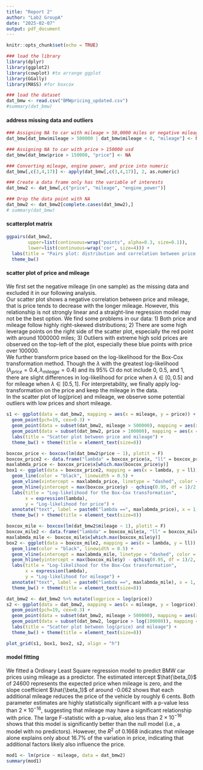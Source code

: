 ```yaml
---
title: "Report 2"
author: "Lab2 GroupA"
date: "2025-02-07"
output: pdf_document
---
```


```r
knitr::opts_chunk$set(echo = TRUE)
```

```r
### load the library
library(dplyr)
library(ggplot2)
library(cowplot) #to arrange ggplot
library(GGally)
library(MASS) #for boxcox
```

```r
### load the dataset
dat_bmw <- read.csv("BMWpricing_updated.csv")
#summary(dat_bmw)
```

#### address missing data and outliers

```r
### Assigning NA to car with mileage > 50,0000 miles or negative mileage
dat_bmw[dat_bmw$mileage > 500000 | dat_bmw$mileage < 0, "mileage"] <- NA

### Assigning NA to car with price > 150000 usd
dat_bmw[dat_bmw$price > 150000, "price"] <- NA

### Converting mileage, engine power, and price into numeric
dat_bmw[,c(3,4,17)] <- apply(dat_bmw[,c(3,4,17)], 2, as.numeric)

### Create a data frame only has the variable of interests
dat_bmw2 <- dat_bmw[,c("price", "mileage", "engine_power")]

### Drop the data point with NA
dat_bmw2 <- dat_bmw2[complete.cases(dat_bmw2),]
# summary(dat_bmw)
```

#### scatterplot matrix

```r
ggpairs(dat_bmw2,
        upper=list(continuous=wrap("points", alpha=0.3, size=0.1)),
        lower=list(continuous=wrap('cor', size=4))) +
  labs(title = "Pairs plot: distribution and correlation between price, mileage, and engine power") +
  theme_bw()
```

#### scatter plot of price and mileage

We first set the negative mileage (in one sample) as the missing data and excluded it in our following analysis.\
Our scatter plot shows a negative correlation between price and mileage, that is price tends to decrease with the longer mileage. However, this relationship is not strongly linear and a straight-line regression model may not be the best option. We find some problems in our data: 1) Both price and mileage follow highly right-skewed distributions; 2) There are some high leverage points on the right side of the scatter plot, especially the red point with around 1000000 miles; 3) Outliers with extreme high sold prices are observed on the top-left of the plot, especially these blue points with price over 100000.\
We further transform price based on the log-likelihood for the Box-Cox transformation method. Though the $\lambda$ with the greatest log-likelihood ($\lambda_{price} = 0.4, \lambda_{mileage} = 0.4$) and its 95% CI do not include 0, 0.5, and 1, there are slight differences in log-likelihood for price when $\lambda \in [0,0.5]$ and for mileage when $\lambda \in [0.5,1]$. For interpretability, we finally apply log-transformation on the price and keep the mileage in the data.\
In the scatter plot of log(price) and mileage, we observe some potential outliers with low prices and short mileage.

```r
s1 <- ggplot(data = dat_bmw2, mapping = aes(x = mileage, y = price)) +
  geom_point(pch=19, cex=0.3) +
  geom_point(data = subset(dat_bmw2, mileage > 500000), mapping = aes(x = mileage, y = price), pch=19, cex=1, color = "red") +
  geom_point(data = subset(dat_bmw2, price > 100000), mapping = aes(x = mileage, y = price), pch=19, cex=1, color = "blue") +
  labs(title = "Scatter plot between price and mileage") +
  theme_bw() + theme(title = element_text(size=8)) 

boxcox_price <- boxcox(lm(dat_bmw2$price ~ 1), plotit = F)
boxcox_price2 <- data.frame("lambda" = boxcox_price$x, "ll" = boxcox_price$y)
maxlabmda_price <- boxcox_price$x[which.max(boxcox_price$y)]
box1 <- ggplot(data = boxcox_price2, mapping = aes(x = lambda, y = ll)) +
  geom_line(color = "black", linewidth = 0.5) +
  geom_vline(xintercept = maxlabmda_price, linetype = "dashed", color = "red") +
  geom_hline(yintercept = max(boxcox_price$y) - qchisq(0.95, df = 1)/2, linetype = "dashed", color = "blue") +
  labs(title = "Log-likelihood for the Box-Cox transformation",
       x = expression(lambda),
       y = "Log-likelihood for price") +
  annotate("text", label = paste0("lambda ==", maxlabmda_price), x = 1, y = -30000, parse = T) +
  theme_bw() + theme(title = element_text(size=8)) 

boxcox_mile <- boxcox(lm(dat_bmw2$mileage ~ 1), plotit = F)
boxcox_mile2 <- data.frame("lambda" = boxcox_mile$x, "ll" = boxcox_mile$y)
maxlabmda_mile <- boxcox_mile$x[which.max(boxcox_mile$y)]
box2 <- ggplot(data = boxcox_mile2, mapping = aes(x = lambda, y = ll)) +
  geom_line(color = "black", linewidth = 0.5) +
  geom_vline(xintercept = maxlabmda_mile, linetype = "dashed", color = "red") +
  geom_hline(yintercept = max(boxcox_mile$y) - qchisq(0.95, df = 1)/2, linetype = "dashed", color = "blue") +
  labs(title = "Log-likelihood for the Box-Cox transformation",
       x = expression(lambda),
       y = "Log-likelihood for mileage") +
  annotate("text", label = paste0("lambda ==", maxlabmda_mile), x = 1, y = -30000, parse = T) +
  theme_bw() + theme(title = element_text(size=8)) 

dat_bmw2 <- dat_bmw2 %>% mutate(logprice = log(price))
s2 <- ggplot(data = dat_bmw2, mapping = aes(x = mileage, y = logprice)) +
  geom_point(pch=19, cex=0.3) +
  geom_point(data = subset(dat_bmw2, mileage > 500000), mapping = aes(x = mileage, y = logprice), pch=19, cex=1, color = "red") +
  geom_point(data = subset(dat_bmw2, logprice > log(100000)), mapping = aes(x = mileage, y = logprice), pch=19, cex=1, color = "blue") +
  labs(title = "Scatter plot between log(price) and mileage") +
  theme_bw() + theme(title = element_text(size=8)) 

plot_grid(s1, box1, box2, s2, align = "h")
```

#### model fitting

We fitted a Ordinary Least Square regression model to predict BMW car prices using mileage as a predictor. The estimated intercept $\hat{\beta_0}$ of 24600 represents the expected price when mileage is zero, and the slope coefficient $\hat{\beta_1}$ of around -0.062 shows that each additional mileage reduces the price of the vehicle by roughly 6 cents. Both parameter estimates are highly statistically significant with a p-value less than $2\times 10^{-16}$, suggesting that mileage may have a significant relationship with price. The large F-statistic with a p-value, also less than $2\times 10^{-16}$ shows that this model is significantly better than the null model (i.e., a model with no predictors). However, the $R^2$ of 0.1668 indicates that mileage alone explains only about 16.7% of the variation in price, indicating that additional factors likely also influence the price.

```r
mod1 <- lm(price ~ mileage, data = dat_bmw2)
summary(mod1)
```
